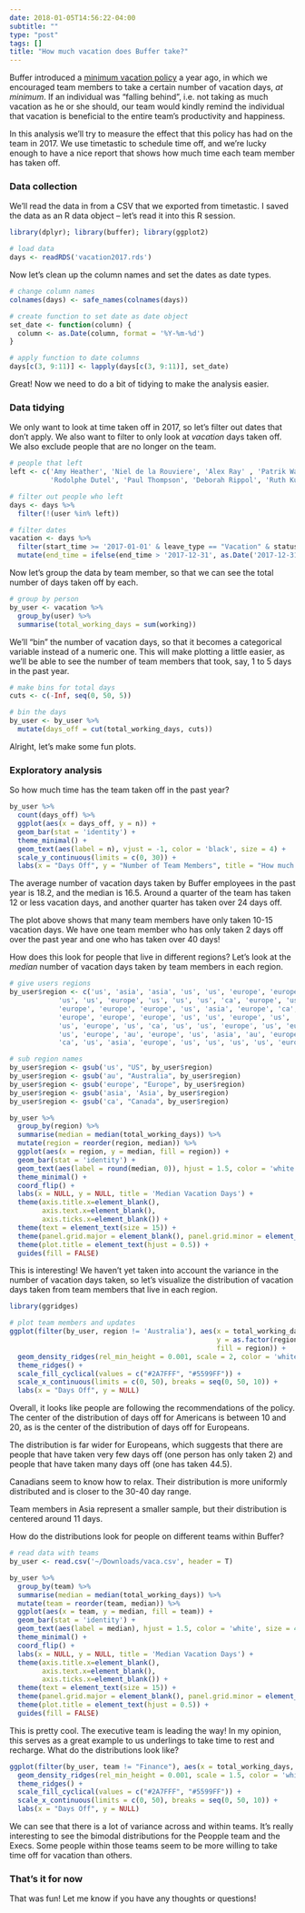 ```yaml
---
date: 2018-01-05T14:56:22-04:00
subtitle: ""
type: "post"
tags: []
title: "How much vacation does Buffer take?"
---
```


Buffer introduced a [minimum vacation policy](https://open.buffer.com/minimum-vacation/) a year ago, in which we encouraged team members to take a certain number of vacation days, _at minimum_. If an individual was "falling behind", i.e. not taking as much vacation as he or she should, our team would kindly remind the individual that vacation is beneficial to the entire team's productivity and happiness. 

In this analysis we'll try to measure the effect that this policy has had on the team in 2017. We use timetastic to schedule time off, and we're lucky enough to have a nice report that shows how much time each team member has taken off.

### Data collection
We'll read the data in from a CSV that we exported from timetastic. I saved the data as an R data object -- let's read it into this R session.

```r
library(dplyr); library(buffer); library(ggplot2)
```

```r
# load data
days <- readRDS('vacation2017.rds')
```

Now let's clean up the column names and set the dates as date types. 

```r
# change column names
colnames(days) <- safe_names(colnames(days))

# create function to set date as date object
set_date <- function(column) {
  column <- as.Date(column, format = '%Y-%m-%d')
}

# apply function to date columns
days[c(3, 9:11)] <- lapply(days[c(3, 9:11)], set_date)
```

Great! Now we need to do a bit of tidying to make the analysis easier.

### Data tidying
We only want to look at time taken off in 2017, so let's filter out dates that don't apply. We also want to filter to only look at _vacation_ days taken off. We also exclude people that are no longer on the team.

```r
# people that left
left <- c('Amy Heather', 'Niel de la Rouviere', 'Alex Ray' , 'Patrik Ward', 
          'Rodolphe Dutel', 'Paul Thompson', 'Deborah Rippol', 'Ruth Ku')

# filter out people who left
days <- days %>%
  filter(!(user %in% left))
```


```r
# filter dates
vacation <- days %>%
  filter(start_time >= '2017-01-01' & leave_type == "Vacation" & status == "Authorised") %>% 
  mutate(end_time = ifelse(end_time > '2017-12-31', as.Date('2017-12-31'), end_time))
```

Now let's group the data by team member, so that we can see the total number of days taken off by each.

```r
# group by person
by_user <- vacation %>%
  group_by(user) %>%
  summarise(total_working_days = sum(working))
```

We'll "bin" the number of vacation days, so that it becomes a categorical variable instead of a numeric one. This will make plotting a little easier, as we'll be able to see the number of team members that took, say, 1 to 5 days in the past year.

```r
# make bins for total days
cuts <- c(-Inf, seq(0, 50, 5))

# bin the days
by_user <- by_user %>%
  mutate(days_off = cut(total_working_days, cuts))
```

Alright, let's make some fun plots.

### Exploratory analysis
So how much time has the team taken off in the past year?

```r
by_user %>%
  count(days_off) %>%
  ggplot(aes(x = days_off, y = n)) +
  geom_bar(stat = 'identity') +
  theme_minimal() +
  geom_text(aes(label = n), vjust = -1, color = 'black', size = 4) +
  scale_y_continuous(limits = c(0, 30)) +
  labs(x = "Days Off", y = "Number of Team Members", title = "How much time off did people take?")
```

The average number of vacation days taken by Buffer employees in the past year is 18.2, and the median is 16.5. Around a quarter of the team has taken 12 or less vacation days, and another quarter has taken over 24 days off.

The plot above shows that many team members have only taken 10-15 vacation days. We have one team member who has only taken 2 days off over the past year and one who has taken over 40 days!

How does this look for people that live in different regions? Let's look at the _median_ number of vacation days taken by team members in each region.

```r
# give users regions
by_user$region <- c('us', 'asia', 'asia', 'us', 'us', 'europe', 'europe', 'us', 'europe', 'us',
            'us', 'us', 'europe', 'us', 'us', 'us', 'ca', 'europe', 'us', 'europe',
            'europe', 'europe', 'europe', 'us', 'asia', 'europe', 'ca', 'us', 'europe', 'us',
            'europe', 'europe', 'europe', 'us', 'us', 'europe', 'us', 'us', 'europe', 'us',
            'us', 'europe', 'us', 'ca', 'us', 'us', 'europe', 'us', 'europe', 'europe',
            'us', 'europe', 'au', 'europe', 'us', 'asia', 'au', 'europe', 'europe', 'us',
            'ca', 'us', 'asia', 'europe', 'us', 'us', 'us', 'us', 'europe', 'ca', 'us')

# sub region names
by_user$region <- gsub('us', "US", by_user$region)
by_user$region <- gsub('au', "Australia", by_user$region)
by_user$region <- gsub('europe', "Europe", by_user$region)
by_user$region <- gsub('asia', 'Asia', by_user$region)
by_user$region <- gsub('ca', "Canada", by_user$region)
```

```r
by_user %>%
  group_by(region) %>%
  summarise(median = median(total_working_days)) %>%
  mutate(region = reorder(region, median)) %>%
  ggplot(aes(x = region, y = median, fill = region)) +
  geom_bar(stat = 'identity') +
  geom_text(aes(label = round(median, 0)), hjust = 1.5, color = 'white', size = 4) +
  theme_minimal() +
  coord_flip() +
  labs(x = NULL, y = NULL, title = 'Median Vacation Days') +
  theme(axis.title.x=element_blank(),
        axis.text.x=element_blank(),
        axis.ticks.x=element_blank()) +
  theme(text = element_text(size = 15)) +
  theme(panel.grid.major = element_blank(), panel.grid.minor = element_blank()) +
  theme(plot.title = element_text(hjust = 0.5)) +
  guides(fill = FALSE) 
```

This is interesting! We haven't yet taken into account the variance in the number of vacation days taken, so let's visualize the distribution of vacation days taken from team members that live in each region.

```r
library(ggridges)

# plot team members and updates
ggplot(filter(by_user, region != 'Australia'), aes(x = total_working_days, 
                                                   y = as.factor(region), 
                                                   fill = region)) +
  geom_density_ridges(rel_min_height = 0.001, scale = 2, color = 'white') +
  theme_ridges() +
  scale_fill_cyclical(values = c("#2A7FFF", "#5599FF")) +
  scale_x_continuous(limits = c(0, 50), breaks = seq(0, 50, 10)) +
  labs(x = "Days Off", y = NULL)
```

Overall, it looks like people are following the recommendations of the policy. The center of the distribution of days off for Americans is between 10 and 20, as is the center of the distribution of days off for Europeans. 

The distribution is far wider for Europeans, which suggests that there are people that have taken very few days off (one person has only taken 2) and people that have taken many days off (one has taken 44.5). 

Canadians seem to know how to relax. Their distribution is more uniformly distributed and is closer to the 30-40 day range. 

Team members in Asia represent a smaller sample, but their distribution is centered around 11 days.

How do the distributions look for people on different teams within Buffer?

```r
# read data with teams
by_user <- read.csv('~/Downloads/vaca.csv', header = T)
```

```r
by_user %>%
  group_by(team) %>%
  summarise(median = median(total_working_days)) %>%
  mutate(team = reorder(team, median)) %>%
  ggplot(aes(x = team, y = median, fill = team)) +
  geom_bar(stat = 'identity') +
  geom_text(aes(label = median), hjust = 1.5, color = 'white', size = 4) +
  theme_minimal() +
  coord_flip() +
  labs(x = NULL, y = NULL, title = 'Median Vacation Days') +
  theme(axis.title.x=element_blank(),
        axis.text.x=element_blank(),
        axis.ticks.x=element_blank()) +
  theme(text = element_text(size = 15)) +
  theme(panel.grid.major = element_blank(), panel.grid.minor = element_blank()) +
  theme(plot.title = element_text(hjust = 0.5)) +
  guides(fill = FALSE) 
```

This is pretty cool. The executive team is leading the way! In my opinion, this serves as a great example to us underlings to take time to rest and recharge. What do the distributions look like?

```r
ggplot(filter(by_user, team != "Finance"), aes(x = total_working_days, y = team, fill = team)) +
  geom_density_ridges(rel_min_height = 0.001, scale = 1.5, color = 'white') +
  theme_ridges() +
  scale_fill_cyclical(values = c("#2A7FFF", "#5599FF")) +
  scale_x_continuous(limits = c(0, 50), breaks = seq(0, 50, 10)) +
  labs(x = "Days Off", y = NULL)
```

We can see that there is a lot of variance across and within teams. It's really interesting to see the bimodal distributions for the Peopple team and the Execs. Some people within those teams seem to be more willing to take time off for vacation than others. 

### That's it for now
That was fun! Let me know if you have any thoughts or questions!